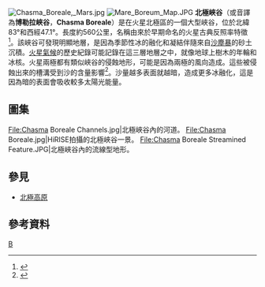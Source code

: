 {{coord|83|N|47.1|W|globe:Mars_scale:100000|display=title|name=北極峽谷（Chasma Boreale）}}

[[File:Chasma_Boreale,_Mars.jpg|thumb]]
[[File:Mare_Boreum_Map.JPG|thumb]]
'''北極峽谷'''（或音譯為'''博勒拉峽谷'''，'''Chasma Boreale'''）是在火星北極區的一個大型峽谷，位於北緯83°和西經47.1°。長度約560公里，名稱由來於早期命名的火星古典反照率特徵<ref>{{Cite web |url=http://planetarynames.wr.usgs.gov/ |title=Gazetteer of Planetary Nomenclature |accessdate=2020-10-02 |archive-date=2012-04-08 |archive-url=https://www.webcitation.org/66mXDr4G9?url=http://planetarynames.wr.usgs.gov/ |dead-url=no }}</ref>。該峽谷可發現明顯地層，是因為季節性冰的融化和凝結伴隨來自[[沙塵暴|沙塵暴]]的砂土沉積。[[火星氣候|火星氣候]]的歷史紀錄可能記錄在這三層地層之中，就像地球上樹木的年輪和冰核。火星兩極都有類似峽谷的侵蝕地形，可能是因為兩極的風向造成。這些被侵蝕出來的槽溝受到沙的含量影響<ref>{{Cite web |url=http://www.windows.ucar.edu/tour/link%3D/mars/places/mars_polar_regions.html%26edu%3Dhigh |title=存档副本 |access-date=2019-10-24 |archive-url=https://web.archive.org/web/20090831082004/http://www.windows.ucar.edu/tour/link%3D/mars/places/mars_polar_regions.html%26edu%3Dhigh |archive-date=2009-08-31 |dead-url=yes }}</ref>。沙量越多表面就越暗，造成更多冰融化，這是因為暗的表面會吸收較多太陽光能量。

==圖集==
<gallery>
File:Chasma Boreale Channels.jpg|北極峽谷內的河道。
File:Chasma Boreale.jpg|HiRISE拍攝的北極峽谷一景。
File:Chasma Boreale Streamined Feature.JPG|北極峽谷內的流線型地形。
</gallery>

== 參見 ==
*[[北極高原|北極高原]]

== 參考資料 ==
{{Reflist}}

[[Category:火星峽谷|B]]


{{火星}}